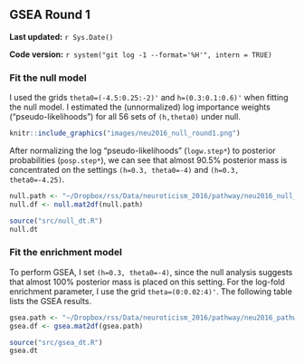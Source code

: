 ## GSEA Round 1 {#neu2016-1}

**Last updated:** `r Sys.Date()`

**Code version:** `r system("git log -1 --format='%H'", intern = TRUE)`

### Fit the null model

I used the grids `theta0=(-4.5:0.25:-2)'` and `h=(0.3:0.1:0.6)'` when fitting the null model. I estimated the (unnormalized) log importance weights ("pseudo-likelihoods") for all 56 sets of `(h,theta0)` under null. 
```r
knitr::include_graphics("images/neu2016_null_round1.png")
```

After normalizing the log "pseudo-likelihoods" (`logw.step*`) to posterior probabilities (`posp.step*`), we can see that almost 90.5% posterior mass is concentrated on the settings `(h=0.3, theta0=-4)` and `(h=0.3, theta0=-4.25)`.
```r
null.path <- "~/Dropbox/rss/Data/neuroticism_2016/pathway/neu2016_null_201604.mat"
null.df <- null.mat2df(null.path)
```

```r
source("src/null_dt.R")
null.dt
```

### Fit the enrichment model

To perform GSEA, I set `(h=0.3, theta0=-4)`, since the null analysis suggests that almost 100% posterior mass is placed on this setting. For the log-fold enrichment parameter, I use the grid `theta=(0:0.02:4)'`. The following table lists the GSEA results. 
```r
gsea.path <- "~/Dropbox/rss/Data/neuroticism_2016/pathway/neu2016_pathway_201604.mat"
gsea.df <- gsea.mat2df(gsea.path) 
```

```r
source("src/gsea_dt.R")
gsea.dt
```


